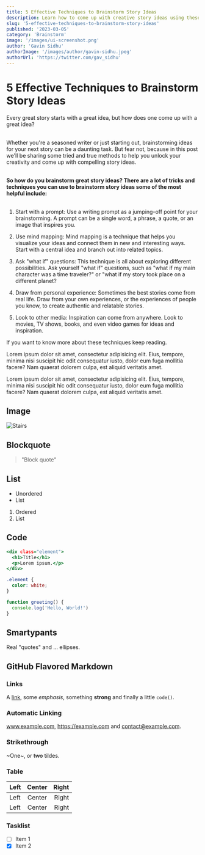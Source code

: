 ```yaml
---
title: 5 Effective Techniques to Brainstorm Story Ideas
description: Learn how to come up with creative story ideas using these 5 effective brainstorming techniques. From prompts to mind mapping to personal experience, discover how to generate your next big idea for your next story.
slug: '5-effective-techniques-to-brainstorm-story-ideas'
published: '2023-03-05'
category: 'Brainstorm'
image: '/images/ui-screenshot.png'
author: 'Gavin Sidhu'
authorImage: '/images/author/gavin-sidhu.jpeg'
authorUrl: 'https://twitter.com/gav_sidhu'
---
```


# 5 Effective Techniques to Brainstorm Story Ideas

Every great story starts with a great idea, but how does one come up with a great idea?<br/><br/>

Whether you're a seasoned writer or just starting out, brainstorming ideas for your next story can be a daunting task. But fear not, because in this post we'll be sharing some tried and true methods to help you unlock your creativity and come up with compelling story ideas.<br/><br/>

**So how do you brainstorm great story ideas? There are a lot of tricks and techniques you can use to brainstorm story ideas some of the most helpful include:**<br/><br/>

1. Start with a prompt: Use a writing prompt as a jumping-off point for your brainstorming. A prompt can be a single word, a phrase, a quote, or an image that inspires you.

2. Use mind mapping: Mind mapping is a technique that helps you visualize your ideas and connect them in new and interesting ways. Start with a central idea and branch out into related topics.

3. Ask "what if" questions: This technique is all about exploring different possibilities. Ask yourself "what if" questions, such as "what if my main character was a time traveler?" or "what if my story took place on a different planet?

4. Draw from personal experience: Sometimes the best stories come from real life. Draw from your own experiences, or the experiences of people you know, to create authentic and relatable stories.

5. Look to other media: Inspiration can come from anywhere. Look to movies, TV shows, books, and even video games for ideas and inspiration.

If you want to know more about these techniques keep reading.

Lorem ipsum dolor sit amet, consectetur adipisicing elit. Eius, tempore, minima nisi suscipit hic odit consequatur iusto, dolor eum fuga mollitia facere? Nam quaerat dolorem culpa, est aliquid veritatis amet.

Lorem ipsum dolor sit amet, consectetur adipisicing elit. Eius, tempore, minima nisi suscipit hic odit consequatur iusto, dolor eum fuga mollitia facere? Nam quaerat dolorem culpa, est aliquid veritatis amet.

## Image

![Stairs](/images/posts/post-1/pocketbase-dashboard.png)

## Blockquote

> "Block quote"

## List

- Unordered
- List

1. Ordered
2. List

## Code

```html:index.html {2,3} showLineNumbers
<div class="element">
  <h1>Title</h1>
  <p>Lorem ipsum.</p>
</div>
```

```css:style.css showLineNumbers
.element {
  color: white;
}
```

```js:index.js {2} showLineNumbers
function greeting() {
  console.log('Hello, World!')
}
```

## Smartypants

Real "quotes" and ... ellipses.

## GitHub Flavored Markdown

### Links

A [link](https://example.com), some _emphasis_, something **strong** and finally a little `code()`.

### Automatic Linking

www.example.com, https://example.com and contact@example.com.

### Strikethrough

~One~, or ~~two~~ tildes.

### Table

| Left | Center | Right |
| :--- | :----: | ----: |
| Left | Center | Right |
| Left | Center | Right |

### Tasklist

- [ ] Item 1
- [x] Item 2
